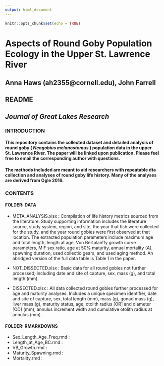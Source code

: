 ```yaml
---
output: html_document
---
```


```r
knitr::opts_chunk$set(echo = TRUE)
```

# **Aspects of Round Goby Population Ecology in the Upper St. Lawrence River** 

## **Anna Haws (ah2355@cornell.edu), John Farrell**

## **README**

## <i> Journal of Great Lakes Research </i>

### INTRODUCTION
#### This repository contains the collected dataset and detailed analysis of round goby (<i> Neogobius melanostomus </i>) population data in the upper St. Lawrence River. The paper will be linked upon publication. Please feel free to email the corresponding author with questions.

#### The methods included are meant to aid researchers with repeatable dta collection and analyses of round goby life history. Many of the analyses are derived from Ogle 2016.

### CONTENTS
#### FOLDER: DATA

- META_ANALYSIS.xlsx : Compilation of life history metrics sourced from the literature. Study supporting information includes the literature source, study system, region, and site, the year that fish were collected for the study, and the year round gobies were first observed at that location. The extracted population parameters include maximum age and total length, length at age, Von Bertalanffy growth curve parameters, M:F sex ratio, age at 50% maturity, annual mortality (A), spawning duration, used collectio gears, and used aging method. An abridged version of the full data table is Table 1 in the paper.

- NOT_DISSECTED.xlsx : Basic data for all round gobies not further processed, including date and site of capture, sex, mass (g), and total length (mm).

- DISSECTED.xlsx : All data collected round gobies further processed for age and maturity analyses. Includes a unique specimen identifier, date and site of capture, sex, total length (mm), mass (g), gonad mass (g), liver mass (g), maturity status, age, otolith radius [OR] and diameter [OD] (mm), annulus increment width and cumulative otolith radius at annulus (mm).



#### FOLDER: RMARKDOWNS
- Sex_Length_Age_Freq.rmd :
- Length_at_Age_BC.rmd : 
- VB_Growth.rmd :
- Maturity_Spawning.rmd :
- Mortality.rmd : 
